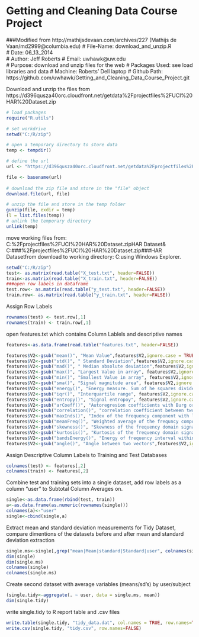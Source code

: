  Getting and Cleaning Data Course Project
========================================================
###Modified from http://mathijsdevaan.com/archives/227 (Mathijs de Vaan/md2999@columbia.edu)
# File-Name:       download_and_unzip.R           
# Date:            06_13_2014                                
# Author:          Jeff Roberts
# Email:           uwhawk@uw.edu                                      
# Purpose:         download and unzip files for the web
# Packages Used:   see load libraries and data 
# Machine:         Roberts' Dell laptop
# Github Path:     https://github.com/uwhawk/Getting_and_Cleaning_Data_Course_Project.git

Download and unzip the files from https://d396qusza40orc.cloudfront.net/getdata%2Fprojectfiles%2FUCI%20HAR%20Dataset.zip 

```r
# load packages
require("R.utils")

# set workdrive
setwd("C:/R/zip")

# open a temporary directory to store data
temp <- tempdir()

# define the url  
url <- "https://d396qusza40orc.cloudfront.net/getdata%2Fprojectfiles%2FUCI%20HAR%20Dataset.zip"

file <- basename(url)
  
# download the zip file and store in the "file" object 
download.file(url, file)

# unzip the file and store in the temp folder
gunzip(file, exdir = temp)
(l = list.files(temp))
# unlink the temporary directory
unlink(temp)
```

move working files from: C:\R\zip\getdata%2Fprojectfiles%2FUCI%20HAR%20Dataset.zip\UCI HAR Dataset\test & C:\R\zip\getdata###%2Fprojectfiles%2FUCI%20HAR%20Dataset.zip###\UCI HAR Dataset\train from download to working directory: C:\R\zip using Windows Explorer.

```r
setwd("C:/R/zip")
test<- as.matrix(read.table("X_test.txt", header=FALSE))
train<-as.matrix(read.table("X_train.txt", header=FALSE))
###open row labels in dataframe
test.row<- as.matrix(read.table("y_test.txt", header=FALSE))
train.row<- as.matrix(read.table("y_train.txt", header=FALSE))
```

Assign Row Labels
```r
rownames(test) <- test.row[,1]
rownames(train) <- train.row[,1]
```


open features.txt which contains Column Lablels and descriptive names
```r
features<-as.data.frame(read.table("features.txt", header=FALSE))

features$V2<-gsub("mean()", "Mean Value",features$V2,ignore.case = TRUE)
features$V2<-gsub("std()", " Standard Deviation",features$V2,ignore.case = TRUE)
features$V2<-gsub("mad()", " Median absolute deviation",features$V2,ignore.case = TRUE)
features$V2<-gsub("max()", "Largest Value in array", features$V2,ignore.case = TRUE)
features$V2<-gsub("min()", "Smallest Value in array", features$V2,ignore.case = TRUE)
features$V2<-gsub("sma()", "Signal magnitude area", features$V2,ignore.case = TRUE)
features$V2<-gsub("energy()", "Energy measure. Sum of he squares divided by the number of values.", features$V2,ignore.case = TRUE)
features$V2<-gsub("iqr()", "Interquartile range", features$V2,ignore.case = TRUE)
features$V2<-gsub("entropy()", "Signal entropoy", features$V2,ignore.case = TRUE)
features$V2<-gsub("arCoeff()", "Autoregresion coefficients with Burg order equal to 4", features$V2,ignore.case = TRUE)
features$V2<-gsub("correlation()", "correlation coefficient between two signals",features$V2,ignore.case = TRUE)
features$V2<-gsub("maxInds()", "Index of the frequency component with largest magnitue",features$V2,ignore.case = TRUE)
features$V2<-gsub("meanFreq()", "Weighted average of the frequncy components to obtain a mean frequency",features$V2,ignore.case = TRUE)
features$V2<-gsub("skewness()", "Skewness of the frequency domain signal",features$V2,ignore.case = TRUE)
features$V2<-gsub("kurtosis()", "Kurtosis of the frequency domain signal",features$V2,ignore.case = TRUE)
features$V2<-gsub("bandsEnergy()", "Energy of frequency interval within the 64 bins of the FFT of each window",features$V2,ignore.case = TRUE)
features$V2<-gsub("angle()", "Angle between two vectors",features$V2,ignore.case = TRUE)
```

Assign Descriptive Column Labels to Training and Test Databases
```r
colnames(test) <- features[,2]
colnames(train) <- features[,2]
```

Combine test and training sets into a single dataset, add row labels as a column "user" to Subtotal Column Averages on.
```r
single<-as.data.frame(rbind(test, train))
a<-as.data.frame(as.numeric(rownames(single)))
colnames(a)<-"user"
single<-cbind(single,a)
```

Extract mean and standard deviation measurements for Tidy Dataset, compare dimentions of the datasets before and after mean and standard deviation extraction
```r
single.ms<-single[,grep("mean|Mean|standard|Standard|user", colnames(single), value=TRUE)]
dim(single)
dim(single.ms)
colnames(single)
colnames(single.ms)
```

Create second dataset with average variables (means/sd's) by user/subject
```r
(single.tidy<-aggregate(. ~ user, data = single.ms, mean))
dim(single.tidy)
```

write single.tidy to R report table and .csv files
```r
write.table(single.tidy, "tidy_data.dat", col.names = TRUE, row.names=TRUE)
write.csv(single.tidy, "tidy.csv", row.names=FALSE)
```